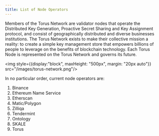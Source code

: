 ```yaml
---
title: List of Node Operators
---
```


<link rel="stylesheet" href="https://cdn.jsdelivr.net/npm/katex@0.11.0/dist/katex.min.css" />

Members of the Torus Network are validator nodes that operate the Distributed Key Generation, Proactive Secret Sharing and Key Assignment protocol, and consist of geographically distributed and diverse businesses institutions. The Torus Network exists to make their collective mission a reality: to create a simple key management store that empowers billions of people to leverage on the benefits of blockchain technology. Each Torus Node is represented on the Torus Network and governs its future.


<img style={{display:"block", maxHeight: "500px", margin: "20px auto"}} src="/images/torus-network.png"/>

In no particular order, current node operators are:
1. Binance
2. Ethereum Name Service
3. Etherscan
4. Matic/Polygon
5. Zilliqa
6. Tendermint
7. Ontology
8. SKALE
9. Torus
